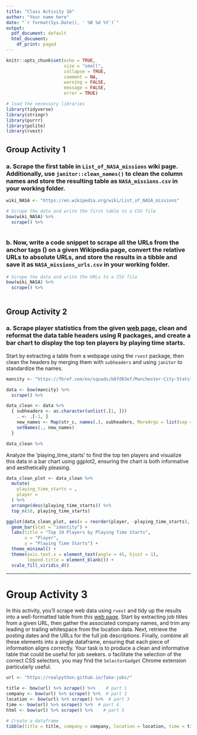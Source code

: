 ```yaml
---
title: "Class Activity 16"
author: "Your name here"
date: "`r format(Sys.Date(), ' %B %d %Y')`"
output:
  pdf_document: default
  html_document:
    df_print: paged
---
```


```r
knitr::opts_chunk$set(echo = TRUE, 
                      size = "small", 
                      collapse = TRUE, 
                      comment = NA, 
                      warning = FALSE, 
                      message = FALSE,
                      error = TRUE)

# load the necessary libraries
library(tidyverse)
library(stringr)
library(purrr)
library(polite)
library(rvest)
```


\vspace*{1in}


## Group Activity 1


### a. Scrape the first table in `List_of_NASA_missions` wiki page. Additionally, use `janitor::clean_names()` to clean the column names and store the resulting table as `NASA_missions.csv` in your working folder.

```r
wiki_NASA <- "https://en.wikipedia.org/wiki/List_of_NASA_missions"

# Scrape the data and write the first table to a CSV file
bow(wiki_NASA) %>% 
  scrape() %>% 
  
```


### b. Now, write a code snippet to scrape all the URLs from the anchor tags (<a>) on a given Wikipedia page, convert the relative URLs to absolute URLs, and store the results in a tibble and save it as `NASA_missions_urls.csv` in your working folder.


```r
# Scrape the data and write the URLs to a CSV file
bow(wiki_NASA) %>% 
  scrape() %>% 
 
```


## Group Activity 2


### a. Scrape player statistics from the given [web page](https://fbref.com/en/squads/b8fd03ef/Manchester-City-Stats), clean and reformat the data table headers using R packages, and create a bar chart to display the top ten players by playing time starts.

Start by extracting a table from a webpage using the `rvest` package, then clean the headers by merging them with `subheaders` and using `janitor` to standardize the names.


```r
mancity <- "https://fbref.com/en/squads/b8fd03ef/Manchester-City-Stats"

data <- bow(mancity) %>%
  scrape() %>%

```


```r
data_clean <- data %>%
  { subheaders <- as.character(unlist(.[1, ]))
    . <- .[-1, ] 
    new_names <- Map(str_c, names(.), subheaders, MoreArgs = list(sep = " - "))
    setNames(., new_names)
  }

data_clean %>% 
```


Analyze the 'playing_time_starts' to find the top ten players and visualize this data in a bar chart using ggplot2, ensuring the chart is both informative and aesthetically pleasing.

```r
data_clean_plot <- data_clean %>%
  mutate(
    playing_time_starts = , 
    player = 
  ) %>%
  arrange(desc(playing_time_starts)) %>%
  top_n(10, playing_time_starts)

ggplot(data_clean_plot, aes(x = reorder(player, -playing_time_starts), y = playing_time_starts, fill = player)) +
  geom_bar(stat = "identity") + 
  labs(title = "Top 10 Players by Playing Time Starts",
       x = "Player",
       y = "Playing Time Starts") +
  theme_minimal() +
  theme(axis.text.x = element_text(angle = 45, hjust = 1), 
        legend.title = element_blank()) + 
  scale_fill_viridis_d() 
```

----------------------------------------------------------


# Group Activity 3

In this activity, you'll scrape web data using `rvest` and tidy up the results into a well-formatted table from this [web page](https://realpython.github.io/fake-jobs/). Start by extracting job titles from a given URL, then gather the associated company names, and trim any leading or trailing whitespace from the location data. Next, retrieve the posting dates and the URLs for the full job descriptions. Finally, combine all these elements into a single dataframe, ensuring that each piece of information aligns correctly. Your task is to produce a clean and informative table that could be useful for job seekers. o facilitate the selection of the correct CSS selectors, you may find the `SelectorGadget` Chrome extension particularly useful.

```r
url <- "https://realpython.github.io/fake-jobs/"

title <- bow(url) %>% scrape() %>%    # part 1
company <- bow(url) %>% scrape() %>%  # part 2
location <- bow(url) %>% scrape() %>%  # part 3
time <- bow(url) %>% scrape() %>%  # part 4
html <- bow(url) %>% scrape() %>%    # part 5

# Create a dataframe
tibble(title = title, company = company, location = location, time = time, html = html) # part 6
```


